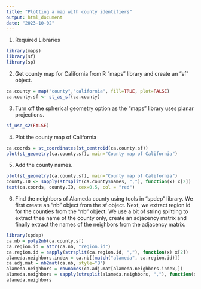 ```yaml
---
title: "Plotting a map with county identifiers"
output: html_document
date: "2023-10-02"
---
```


1. Required Libraries
```r
library(maps)
library(sf)
library(sp)
```

2. Get county map for California from R "maps" library and create an "sf" object.
```r
ca.county = map("county","california", fill=TRUE, plot=FALSE)
ca.county.sf <- st_as_sf(ca.county)
```

3. Turn off the spherical geometry option as the "maps" library uses planar projections.
```r
sf_use_s2(FALSE)
```

4. Plot the county map of California
```r
ca.coords = st_coordinates(st_centroid(ca.county.sf))
plot(st_geometry(ca.county.sf), main="County map of California")
```

5. Add the county names.
```r
plot(st_geometry(ca.county.sf), main="County map of California")
county.ID <- sapply(strsplit(ca.county$names, ","), function(x) x[2])
text(ca.coords, county.ID, cex=0.5, col = "red")
```

6. Find the neighbors of Alameda county using tools in "spdep" library. We first create an "nb" object from the sf object. Next, we extract region id for the counties from the "nb" object. We use a bit of string splitting to extract thee name of the county only, create an adjacency matrix and finally extract the names of the neighbors from the adjacency matrix. 
```r
library(spdep)
ca.nb = poly2nb(ca.county.sf)
ca.region.id = attr(ca.nb, "region.id")
ca.region.id = sapply(strsplit(ca.region.id, ","), function(x) x[2])
alameda.neighbors.index = ca.nb[[match("alameda", ca.region.id)]]
ca.adj.mat = nb2mat(ca.nb, style="B")
alameda.neighbors = rownames(ca.adj.mat[alameda.neighbors.index,])
alameda.neighbors = sapply(strsplit(alameda.neighbors, ","), function(x) x[2])
alameda.neighbors
```

